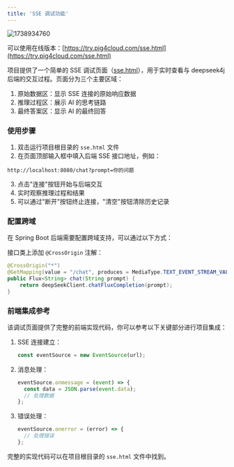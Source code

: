 ```yaml
---
title: 'SSE 调试功能'
---
```


<img src='https://minio.pigx.vip/oss/202502/1738934760.png' alt='1738934760'/>


<Note>可以使用在线版本：[https://try.pig4cloud.com/sse.html](https://try.pig4cloud.com/sse.html)</Note>

项目提供了一个简单的 SSE 调试页面（[sse.html](https://github.com/pig-mesh/deepseek4j/blob/v1.2.0/sse.html)），用于实时查看与 deepseek4j 后端的交互过程。页面分为三个主要区域：

1. 原始数据区：显示 SSE 连接的原始响应数据
2. 推理过程区：展示 AI 的思考链路
3. 最终答案区：显示 AI 的最终回答

### 使用步骤

1. 双击运行项目根目录的 `sse.html` 文件
2. 在页面顶部输入框中填入后端 SSE 接口地址，例如：
```
http://localhost:8080/chat?prompt=你的问题
```
3. 点击"连接"按钮开始与后端交互
4. 实时观察推理过程和结果
5. 可以通过"断开"按钮终止连接，"清空"按钮清除历史记录

### 配置跨域

在 Spring Boot 后端需要配置跨域支持，可以通过以下方式：

接口类上添加 `@CrossOrigin` 注解：

```java
@CrossOrigin("*")
@GetMapping(value = "/chat", produces = MediaType.TEXT_EVENT_STREAM_VALUE)
public Flux<String> chat(String prompt) {
    return deepSeekClient.chatFluxCompletion(prompt);
}
```
   

### 前端集成参考

该调试页面提供了完整的前端实现代码，你可以参考以下关键部分进行项目集成：

1. SSE 连接建立：
   ```javascript
   const eventSource = new EventSource(url);
   ```

2. 消息处理：
   ```javascript
   eventSource.onmessage = (event) => {
     const data = JSON.parse(event.data);
     // 处理数据
   };
   ```

3. 错误处理：
   ```javascript
   eventSource.onerror = (error) => {
     // 处理错误
   };
   ```

完整的实现代码可以在项目根目录的 `sse.html` 文件中找到。